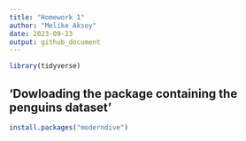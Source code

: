 ```yaml
---
title: "Homework 1"
author: "Melike Aksoy"
date: 2023-09-23
output: github_document
---
```


```r
library(tidyverse)
```

## 'Dowloading the package containing the penguins dataset'

```r
install.packages("moderndive")
```



